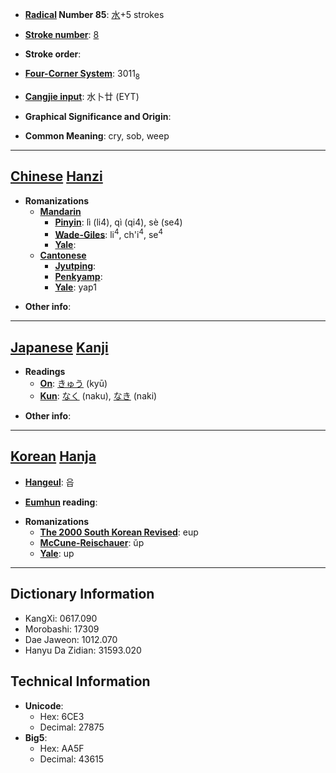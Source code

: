 * '''[[Wiktionary:Chinese radical index| Radical]] Number 85''': [[Wiktionary:Chinese radical index 水|水]]+5 strokes

* '''[[Wiktionary:Chinese total strokes index|Stroke number]]''': [[Wiktionary:Chinese total strokes index 8|8]]

* '''Stroke order''': 

* '''[[Wiktionary:Chinese four corner index|Four-Corner System]]''': 3011<sub>8</sub>

* '''[[Wiktionary:Chinese Cangjie index|Cangjie input]]''': 水卜廿 (EYT)

* '''Graphical Significance and Origin''': 

* '''Common Meaning''': cry, sob, weep

----

== [[Chinese]] [[Hanzi]] ==

* '''Romanizations'''
** '''[[Mandarin]]'''
*** '''[[Pinyin]]''': lì (li4), qì (qi4), sè (se4)
*** '''[[Wade-Giles]]''': li<sup>4</sup>, ch'i<sup>4</sup>, se<sup>4</sup>
*** '''[[Yale]]''': 
** '''[[Cantonese]]'''
*** '''[[Jyutping]]''':
*** '''[[Penkyamp]]''': 
*** '''[[Yale]]''': yap1

* '''Other info''': 

----

== [[Japanese]] [[Kanji]] ==

* '''Readings'''
** '''[[On]]''': [[きゅう]] (kyū)
** '''[[Kun]]''': [[なく]] (naku), [[なき]] (naki)

* '''Other info''':  

----

== [[Korean]] [[Hanja]] ==

* '''[[Hangeul]]''': 읍

* '''[[Eumhun]] reading''': 

* '''Romanizations'''
** '''[[The 2000 South Korean Revised Romanization|The 2000 South Korean Revised]]''': eup
** '''[[McCune-Reischauer]]''': ŭp
** '''[[Yale]]''': up

----

== Dictionary Information ==

* KangXi: 0617.090
* Morobashi: 17309
* Dae Jaweon: 1012.070
* Hanyu Da Zidian: 31593.020

== Technical Information ==

* '''Unicode''':
** Hex: 6CE3
** Decimal: 27875
* '''Big5''':
** Hex: AA5F
** Decimal: 43615